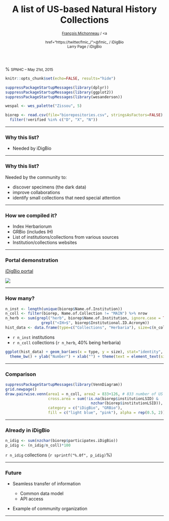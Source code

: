 % A list of US-based Natural History Collections
% <small><a href="http://francoismichonneau.net">François Michonneau</a> / <a
% href="https://twitter/fmic_/"><span style="text-transform: none;">@fmic_</span></a> / <span style="text-transform: none;">iDigBio</span> <br/> Larry Page /  <span style="text-transform: none;">iDigBio</span></small>
% <small>SPNHC -- May 21st, 2015</small>


```r
knitr::opts_chunk$set(echo=FALSE, results="hide")
```

```r
suppressPackageStartupMessages(library(dplyr))
suppressPackageStartupMessages(library(ggplot2))
suppressPackageStartupMessages(library(wesanderson))

wespal <- wes_palette("Zissou", 5)

biorep <- read.csv(file="biorepositories.csv", stringsAsFactors=FALSE) %>%
  filter(!verified %in% c("D", "X", "N"))


```

-------

### Why this list?

- Needed by <span style="text-transform: none;">iDigBio</span>

-------

### Why this list?

Needed by the community to:

- discover specimens (the dark data)
- improve collaborations
- identify small collections that need special attention

-------

### How we compiled it?

- Index Herbariorum
- GRBio (includes IH)
- List of institutions/collections from various sources
- Institution/collections websites

-------

### Portal demonstration

[iDigBio portal](https://www.idigbio.org/portal/collections)

![](img/biocoll_map.png)

-------

### How many?

```r
n_inst <- length(unique(biorep$Name.of.Institution))
n_coll <- filter(biorep, Name.of.Collection != "MAIN") %>% nrow
n_herb <- sum(grepl("herb", biorep$Name.of.Institution, ignore.case = TRUE) |
                grepl("<IH>$", biorep$Institutional.ID.Acronym))
hist_data <- data.frame(type=c("Collections", "Herbaria"), size=c(n_coll, n_herb))
```

* `r n_inst` institutions
* `r n_coll` collections (`r n_herb`, 40% being herbaria)

```r
ggplot(hist_data) + geom_bar(aes(x = type, y = size), stat="identity",  fill=wespal[c(1, 3)]) +
  theme_bw() + ylab("Number") + xlab("") + theme(text = element_text(size = 20))
```

---------------

### Comparison

```r
suppressPackageStartupMessages(library(VennDiagram))
grid.newpage()
draw.pairwise.venn(area1 = n_coll, area2 = 833+126, # 833 number of US institutions, 126 collections in GRBio as of 2015-05-21
                   cross.area = sum(!is.na(biorep$institutionLSID) &
                                      nzchar(biorep$institutionLSID)),
                   category = c("iDigBio", "GRBio"),
                   fill = c("light blue", "pink"), alpha = rep(0.5, 2))
```

------------

### Already in <span style="text-transform: none;">iDigBio</span>

```r
n_idig <- sum(nzchar(biorep$participates.iDigBio))
p_idig <- (n_idig/n_coll)*100
```

`r n_idig` collections (`r sprintf("%.0f", p_idig)`%)


------------

### Future

* Seamless transfer of information

  - Common data model
  - API access

* Example of community organization

------------

